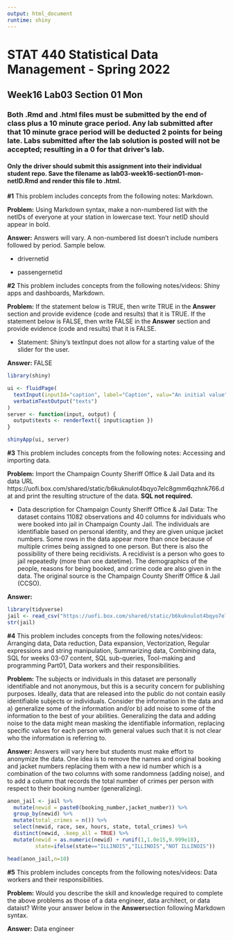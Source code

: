 ---
output: html_document
runtime: shiny
---
# STAT 440 Statistical Data Management - Spring 2022
## Week16 Lab03 Section 01 Mon
### Both .Rmd and .html files must be submitted by the end of class plus a 10 minute grace period. Any lab submitted after that 10 minute grace period will be deducted 2 points for being late. Labs submitted after the lab solution is posted will not be accepted; resulting in a 0 for that driver's lab.
#### Only the driver should submit this assignment into their individual student repo. Save the filename as lab03-week16-section01-mon-netID.Rmd and render this file to .html. 


**#1** This problem includes concepts from the following notes: Markdown. 

**Problem:** Using Markdown syntax, make a non-numbered list with the netIDs of everyone at your station in lowercase text. Your netID should appear in bold.

**Answer:** Answers will vary. A non-numbered list doesn't include numbers followed by period. Sample below.

- drivernetid

- passengernetid

**#2** This problem includes concepts from the following notes/videos: Shiny apps and dashboards, Markdown. 

**Problem:** If the statement below is TRUE, then write TRUE in the **Answer** section and provide evidence (code and results) that it is TRUE. If the statement below is FALSE, then write FALSE in the **Answer** section and provide evidence (code and results) that it is FALSE.

- Statement: Shiny's textInput does not allow for a starting value of the slider for the user.

**Answer:** FALSE

```{r}
library(shiny)

ui <- fluidPage(
  textInput(inputId="caption", label="Caption", valu="An initial value"),
  verbatimTextOutput("texts")
)
server <- function(input, output) {
  output$texts <- renderText({ input$caption })
}

shinyApp(ui, server)

```

**#3** This problem includes concepts from the following notes: Accessing and importing data.

**Problem:** Import the Champaign County Sheriff Office & Jail Data and its data URL https://uofi.box.com/shared/static/b6kuknulot4bqyo7elc8gmm6qzhnk766.dat and print the resulting structure of the data. **SQL not required.**

- Data description for Champaign County Sheriff Office & Jail Data: The dataset contains 11082 observations and 40 columns for individuals who were booked into jail in Champaign County Jail. The individuals are identifiable based on personal identity, and they are given unique jacket numbers. Some rows in the data appear more than once because of multiple crimes being assigned to one person. But there is also the possibility of there being recidivists. A recidivist is a person who goes to jail repeatedly (more than one datetime). The demographics of the people, reasons for being booked, and crime code are also given in the data. The original source is the Champaign County Sheriff Office & Jail (CCSO).

**Answer:**

```{r prob3}
library(tidyverse)
jail <- read_csv("https://uofi.box.com/shared/static/b6kuknulot4bqyo7elc8gmm6qzhnk766.dat")
str(jail)
```

**#4** This problem includes concepts from the following notes/videos: Arranging data, Data reduction, Data expansion, Vectorization, Regular expressions and string manipulation, Summarizing data, Combining data, SQL for weeks 03-07 content, SQL sub-queries, Tool-making and programming Part01, Data workers and their responsibilities.

**Problem:** The subjects or individuals in this dataset are personally identifiable and not anonymous, but this is a security concern for publishing purposes. Ideally, data that are released into the public do not contain easily identifiable subjects or individuals. Consider the information in the data and a) generalize some of the information and/or b) add noise to some of the information to the best of your abilities. Generalizing the data and adding noise to the data might mean masking the identifiable information, replacing specific values for each person with general values such that it is not clear who the information is referring to.

**Answer:** Answers will vary here but students must make effort to anonymize the data. One idea is to remove the names and original booking and jacket numbers replacing them with a new id number which is a combination of the two columns with some randomness (adding noise), and to add a column that records the total number of crimes per person with respect to their booking number (generalizing).

```{r}
anon_jail <- jail %>% 
  mutate(newid = paste0(booking_number,jacket_number)) %>%
  group_by(newid) %>%
  mutate(total_crimes = n()) %>%
  select(newid, race, sex, hours, state, total_crimes) %>%
  distinct(newid, .keep_all = TRUE) %>%
  mutate(newid = as.numeric(newid) + runif(1,1.0e15,9.999e18),
         state=ifelse(state=="ILLINOIS","ILLINOIS","NOT ILLINOIS"))

head(anon_jail,n=10)
```

**#5** This problem includes concepts from the following notes/videos: Data workers and their responsibilities.

**Problem:** Would you describe the skill and knowledge required to complete the above problems as those of a data engineer, data architect, or data dataist? Write your answer below in the **Answer**section following Markdown syntax.

**Answer:** Data engineer
